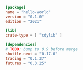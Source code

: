 ```toml Cargo.toml
[package]
name = "hello-world"
version = "0.1.0"
edition = "2021"

[lib]
crate-type = [ "cdylib" ]

[dependencies]
# TODO: bump to 0.9 before merge
shuttle-next = "0.17.0"
tracing = "0.1.37"
futures = "0.3.25"

```

